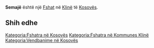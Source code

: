 {{Fshat në Kosovës
 | Emri                = Semajë
| sqi_D_name = Semajë
| sqi_D_FULL_NAME_RO = Semajë
| sqi_D_FULL_NAME_ND_RO = Semaje
| sqi_D_SORT_NAME_RG = SEMAJE
| sqi_D_FULL_NAME_RG = Semajë
| sqi_D_FULL_NAME_ND_RG = Semaje
| sqi_V_name = Daicë
| sqi_V_FULL_NAME_RO = Daicë Semanj
| sqi_V_FULL_NAME_ND_RO = Daice Semanj
| sqi_V_SORT_NAME_RG = DAICE SEMANJ
| sqi_V_FULL_NAME_RG = Daicë Semanj
| sqi_V_FULL_NAME_ND_RG = Daice Semanj
| srp_N_name = Semanje
| srp_N_FULL_NAME_RO = Semanje
| srp_N_FULL_NAME_ND_RO = Semanje
| srp_N_SORT_NAME_RG = SEMANJE
| srp_N_FULL_NAME_RG = Semanje
| srp_N_FULL_NAME_ND_RG = Semanje
| srp_NS_name = Семање
| srp_NS_FULL_NAME_RO = Семање
| srp_NS_FULL_NAME_ND_RO = Семање
| srp_NS_SORT_NAME_RG = СЕМАЊЕ
| srp_NS_FULL_NAME_RG = Семање
| srp_NS_FULL_NAME_ND_RG = Семање
| srp_V_name = Donja Semanja
| srp_V_FULL_NAME_RO = Donja Semanja
| srp_V_FULL_NAME_ND_RO = Donja Semanja
| srp_V_SORT_NAME_RG = DONJASEMANJA
| srp_V_FULL_NAME_RG = Donja Semanja
| srp_V_FULL_NAME_ND_RG = Donja Semanja

 | Emri (Rasa dhanore) = 
 | Figura              = 
 | Shteti              = Kosovo
 | Komuna              = Klinë
 | Kodi postar         = 
 | Sipërfaqja          = 

 | Popullsia           = 

 | Regj. i popullsisë  = 
 | Dend. e popullsisë  = 
 | Faqja zyrtare       = 
 <!--- Koordinatat ----> 
 | Gjerësia            = 42.288056
 | Gjatësia            = 21.133333
 | Lartësia            = 
}}
'''Semajë''' është një [[Fshat]] në [[Klinë]] të [[Kosovës]].

<!-- == Gjeografia == -->
<!-- == Historia == -->
<!-- == Demografia == -->
== Shih edhe ==
{{Komuna Klinë}}
{{Kosovo-Administrata-Cung}}

[[Kategoria:Fshatra në Kosovës]]
[[Kategoria:Fshatra në Kommunes Klinë]]
[[Kategoria:Vendbanime në Kosovës]]